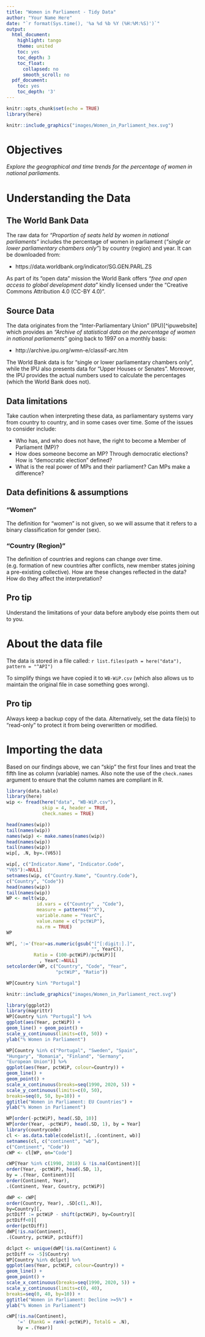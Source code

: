 ---
title: "Women in Parliament - Tidy Data"
author: "Your Name Here"
date: "`r format(Sys.time(), '%a %d %b %Y (%H:%M:%S)')`"
output:
  html_document:
    highlight: tango
    theme: united
    toc: yes
    toc_depth: 3
    toc_float:
      collapsed: no
      smooth_scroll: no
  pdf_document:
    toc: yes
    toc_depth: '3'
---


```{r setup, include=FALSE}
knitr::opts_chunk$set(echo = TRUE)
library(here)
```

```{r imageStart, echo=FALSE, out.width="20%"}
knitr::include_graphics("images/Women_in_Parliament_hex.svg")
```


# Objectives

*Explore the geographical and time trends for the percentage of women in 
national parliaments.*

# Understanding the Data

## The World Bank Data 

The raw data for *"Proportion of seats held by women in national parliaments"* 
includes the percentage of women in parliament (_"single or lower parliamentary chambers 
only"_) by country (region) and year. It can be downloaded from:

- https://data.worldbank.org/indicator/SG.GEN.PARL.ZS 

As part of its "open data" mission the World Bank offers _"free and open access 
to global development data"_ kindly licensed under the "Creative Commons Attribution 
4.0 (CC-BY 4.0)".

## Source Data

The data originates from the "Inter-Parliamentary Union" (IPU)[^ipuwebsite] which
provides an *_"Archive of statistical data on the percentage of women in 
national parliaments"_* going back to 1997 on a monthly basis:

- http://archive.ipu.org/wmn-e/classif-arc.htm

The World Bank data is for “single or lower parliamentary chambers only”, while 
the IPU also presents data for “Upper Houses or Senates”. Moreover, the IPU provides 
the actual numbers used to calculate the percentages (which the World Bank does not).

## Data limitations

Take caution when interpreting these data, as parliamentary systems vary from country 
to country, and in some cases over time. Some of the issues to consider include:

- Who has, and who does not have, the right to become a Member of Parliament (MP)?
- How does someone become an MP? Through democratic elections? How is "democratic
election" defined? 
- What is the real power of MPs and their parliament? Can MPs make a difference?

## Data definitions & assumptions

### "Women"

The definition for “women” is not given, so we will assume that it refers to a 
binary classification for gender (sex).

### "Country (Region)"

The definition of countries and regions can change over time.  (e.g. formation of new
countries after conflicts, new member states joining a pre-existing collective). 
How are these changes reflected in the data? How do they affect the interpretation? 

## Pro tip

Understand the limitations of your data before anybody else points them out to you. 

# About the data file

The data is stored in a file called: ``r list.files(path = here("data"), pattern = "^API")``

To simplify things we have copied it to `WB-WiP.csv` (which also allows us to 
maintain the original file in case something goes wrong).

## Pro tip

Always keep a backup copy of the data. Alternatively, set the data file(s) to 
“read-only” to protect it from being overwritten or modified.

# Importing the data

Based on our findings above, we can "skip" the first four lines and treat the
fifth line as column (variable) names. Also note the use of the `check.names`
argument to ensure that the column names are compliant in R.

```{r readData, collapse=TRUE}
library(data.table)
library(here)
wip <- fread(here("data", "WB-WiP.csv"), 
             skip = 4, header = TRUE,
             check.names = TRUE)
```

```{r}
head(names(wip))
tail(names(wip))
names(wip) <- make.names(names(wip))
head(names(wip))
tail(names(wip))
wip[, .N, by=.(V65)]

wip[, c("Indicator.Name", "Indicator.Code",
"V65"):=NULL]
setnames(wip, c("Country.Name", "Country.Code"),
c("Country", "Code"))
head(names(wip))
tail(names(wip))
WP <- melt(wip,
           id.vars = c("Country" , "Code"),
           measure = patterns("^X"),
           variable.name = "YearC",
           value.name = c("pctWiP"),
           na.rm = TRUE)
WP
```
```{r}
WP[, ':='(Year=as.numeric(gsub("[^[:digit:].]",
                               "", YearC)),
          Ratio = (100-pctWiP)/pctWiP)][
            , YearC:=NULL]
setcolorder(WP, c("Country", "Code", "Year",
                  "pctWiP", "Ratio"))
```

```{r}
WP[Country %in% "Portugal"]
```


```{r imageEnd, echo=FALSE, out.width="60%"}
knitr::include_graphics("images/Women_in_Parliament_rect.svg")
```

```{r}
library(ggplot2)
library(magrittr)
WP[Country %in% "Portugal"] %>%
ggplot(aes(Year, pctWiP)) +
geom_line() + geom_point() +
scale_y_continuous(limits=c(0, 50)) +
ylab("% Women in Parliament")
```
```{r}
WP[Country %in% c("Portugal", "Sweden", "Spain",
"Hungary", "Romania", "Finland", "Germany",
"European Union")] %>%
ggplot(aes(Year, pctWiP, colour=Country)) +
geom_line() +
geom_point() +
scale_x_continuous(breaks=seq(1990, 2020, 5)) +
scale_y_continuous(limits=c(0, 50),
breaks=seq(0, 50, by=10)) +
ggtitle("Women in Parliament: EU Countries") +
ylab("% Women in Parliament")
```

```{r}
WP[order(-pctWiP), head(.SD, 10)]
WP[order(Year, -pctWiP), head(.SD, 1), by = Year]
library(countrycode)
cl <- as.data.table(codelist)[, .(continent, wb)]
setnames(cl, c("continent", "wb"),
c("Continent", "Code"))
cWP <- cl[WP, on="Code"]
```

```{r}
cWP[Year %in% c(1990, 2018) & !is.na(Continent)][
order(Year, -pctWiP), head(.SD, 1),
by = .(Year, Continent)][
order(Continent, Year),
.(Continent, Year, Country, pctWiP)]
```

```{r}
dWP <- cWP[
order(Country, Year), .SD[c(1,.N)],
by=Country][,
pctDiff := pctWiP - shift(pctWiP), by=Country][
pctDiff<0][
order(pctDiff)]
dWP[!is.na(Continent),
.(Country, pctWiP, pctDiff)]
```

```{r}
dclpct <- unique(dWP[!is.na(Continent) &
pctDiff <= -5]$Country)
WP[Country %in% dclpct] %>%
ggplot(aes(Year, pctWiP, colour=Country)) +
geom_line() +
geom_point() +
scale_x_continuous(breaks=seq(1990, 2020, 5)) +
scale_y_continuous(limits=c(0, 40),
breaks=seq(0, 40, by=10)) +
ggtitle("Women in Parliament: Decline >=5%") +
ylab("% Women in Parliament")

```

```{r}
cWP[!is.na(Continent),
    '=' (RankG = rank(-pctWiP), TotalG = .N),
    by = .(Year)]
```

